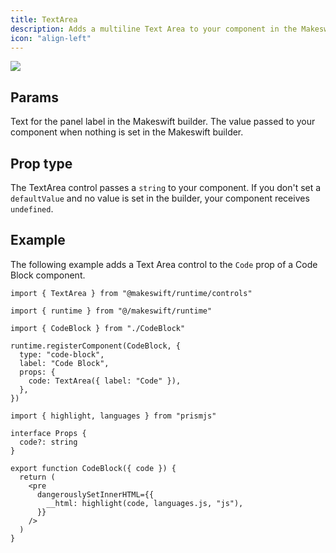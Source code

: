 ```yaml
---
title: TextArea
description: Adds a multiline Text Area to your component in the Makeswift builder to visually edit a `string` prop.
icon: "align-left"
---
```


<Frame
  type="glass"
  caption="A Text Area panel for a Code Block component to change the code"
>
  <img src="/images/text-area-panel.png" />
</Frame>

## Params

<ParamField query="label" type="string" default="Text">
  Text for the panel label in the Makeswift builder.
</ParamField>

<ParamField query="defaultValue" type="string">
  The value passed to your component when nothing is set in the Makeswift
  builder.
</ParamField>

## Prop type

The TextArea control passes a `string` to your component. If you don't set a `defaultValue` and no value is set in the builder, your component receives `undefined`.

## Example

The following example adds a Text Area control to the `Code` prop of a Code Block component.

<CodeGroup>

```tsx CodeBlock.makeswift.ts
import { TextArea } from "@makeswift/runtime/controls"

import { runtime } from "@/makeswift/runtime"

import { CodeBlock } from "./CodeBlock"

runtime.registerComponent(CodeBlock, {
  type: "code-block",
  label: "Code Block",
  props: {
    code: TextArea({ label: "Code" }),
  },
})
```

```tsx CodeBlock.tsx
import { highlight, languages } from "prismjs"

interface Props {
  code?: string
}

export function CodeBlock({ code }) {
  return (
    <pre
      dangerouslySetInnerHTML={{
        __html: highlight(code, languages.js, "js"),
      }}
    />
  )
}
```

</CodeGroup>


<NamingConventions />
